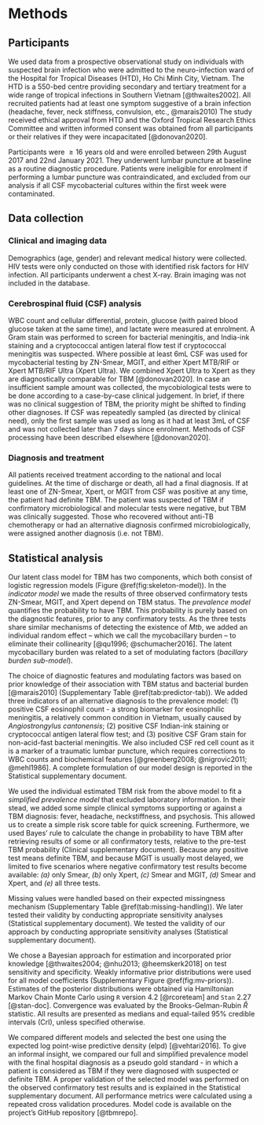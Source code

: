 # Methods

## Participants

We used data from a prospective observational study on individuals with suspected brain infection who were admitted to the neuro-infection ward of the Hospital for Tropical Diseases (HTD), Ho Chi Minh City, Vietnam. The HTD is a 550-bed centre providing secondary and tertiary treatment for a wide range of tropical infections in Southern Vietnam [@thwaites2002]. All recruited patients had at least one symptom suggestive of a brain infection (headache, fever, neck stiffness, convulsion, etc., @marais2010)  The study received ethical approval from HTD and the Oxford Tropical Research Ethics Committee and written informed consent was obtained from all participants or their relatives if they were incapacitated [@donovan2020]. 

Participants were $\geq 16$ years old and were enrolled between 29th August 2017 and 22nd January 2021. They underwent lumbar puncture at baseline as a routine diagnostic procedure. Patients were ineligible for enrolment if performing a lumbar puncture was contraindicated, and excluded from our analysis if all CSF mycobacterial cultures within the first week were contaminated.

## Data collection

### Clinical and imaging data

Demographics (age, gender) and relevant medical history were collected. HIV tests were only conducted on those with identified risk factors for HIV infection. All participants underwent a chest X-ray. Brain imaging was not included in the database.

### Cerebrospinal fluid (CSF) analysis

WBC count and cellular differential, protein, glucose (with paired blood glucose taken at the same time), and lactate were measured at enrolment. A Gram stain was performed to screen for bacterial meningitis, and India-ink staining and a cryptococcal antigen lateral flow test if cryptococcal meningitis was suspected. Where possible at least 6mL CSF was used for mycobacterial testing by ZN-Smear, MGIT, and either Xpert MTB/RIF or Xpert MTB/RIF Ultra (Xpert Ultra). We combined Xpert Ultra to Xpert as they are diagnostically comparable for TBM [@donovan2020]. In case an insufficient sample amount was collected, the mycobiological tests were to be done according to a case-by-case clinical judgement. In brief, if there was no clinical suggestion of TBM, the priority might be shifted to finding other diagnoses. If CSF was repeatedly sampled (as directed by clinical need), only the first sample was used as long as it had at least 3mL of CSF and was not collected later than 7 days since enrolment. Methods of CSF processing have been described elsewhere [@donovan2020].

### Diagnosis and treatment

All patients received treatment according to the national and local guidelines. At the time of discharge or death, all had a final diagnosis. If at least one of ZN-Smear, Xpert, or MGIT from CSF was positive at any time, the patient had definite TBM. The patient was suspected of TBM if confirmatory microbiological and molecular tests were negative, but TBM was clinically suggested. Those who recovered without anti-TB chemotherapy or had an alternative diagnosis confirmed microbiologically, were assigned another diagnosis (i.e. not TBM).

## Statistical analysis {#stats-analysis}

Our latent class model for TBM has two components, which both consist of logistic regression models (Figure \@ref(fig:skeleton-model)). In the *indicator model* we made the results of three observed confirmatory tests ZN-Smear, MGIT, and Xpert depend on TBM status. The *prevalence model* quantifies the probability to have TBM. This probability is purely based on the diagnostic features, prior to any confirmatory tests. As the three tests share similar mechanisms of detecting the existence of *Mtb*, we added an individual random effect -- which we call the mycobacillary burden -- to eliminate their collinearity [@qu1996; @schumacher2016]. The latent mycobacillary burden was related to a set of modulating factors (*bacillary burden sub-model*). 

The choice of diagnostic features and modulating factors was based on prior knowledge of their association with TBM status and bacterial burden [@marais2010] (Supplementary Table \@ref(tab:predictor-tab)). We added three indicators of an alternative diagnosis to the prevalence model: (1) positive CSF eosinophil count - a strong biomarker for eosinophilic meningitis, a relatively common condition in Vietnam, usually caused by *Angiostrongylus cantonensis*; (2) positive CSF Indian-ink staining or cryptococcal antigen lateral flow test; and (3) positive CSF Gram stain for non-acid-fast bacterial meningitis. We also included CSF red cell count as it is a marker of a traumatic lumbar puncture, which requires corrections to WBC counts and biochemical features [@greenberg2008; @nigrovic2011; @mehl1986]. A complete formulation of our model design is reported in the Statistical supplementary document.

We used the individual estimated TBM risk from the above model to fit a *simplified prevalence model* that excluded laboratory information. In their stead, we added some simple clinical symptoms supporting or against a TBM diagnosis: fever, headache, neckstiffness, and psychosis. This allowed us to create a simple risk score table for quick screening. Furthermore, we used Bayes' rule to calculate the change in probability to have TBM after retrieving results of some or all confirmatory tests, relative to the pre-test TBM probability (Clinical supplementary document). Because any positive test means definite TBM, and because MGIT is usually most delayed, we limited to five scenarios where negative confirmatory test results become available: _(a)_ only Smear, _(b)_ only Xpert, _(c)_ Smear and MGIT, _(d)_ Smear and Xpert, and _(e)_ all three tests.

Missing values were handled based on their expected missingness mechanism (Supplementary Table \@ref(tab:missing-handling)). We later tested their validity by conducting appropriate sensitivity analyses (Statistical supplementary document). We tested the validity of our approach by conducting appropriate sensitivity analyses (Statistical supplementary document). 

We chose a Bayesian approach for estimation and incorporated prior knowledge [@thwaites2004; @nhu2013; @heemskerk2018] on test sensitivity and specificity. Weakly informative prior distributions were used for all model coefficients (Supplementary Figure \@ref(fig:mv-priors)). Estimates of the posterior distributions were obtained via Hamiltonian Markov Chain Monte Carlo using `R` version 4.2 [@rcoreteam] and `Stan` 2.27 [@stan-doc]. Convergence was evaluated by the Brooks-Gelman-Rubin $\hat{R}$ statistic. All results are presented as medians and equal-tailed 95% credible intervals (CrI), unless specified otherwise. 

We compared different models and selected the best one using the expected log point-wise predictive density (elpd) [@vehtari2016]. To give an informal insight, we compared our full and simplified prevalence model with the final hospital diagnosis as a pseudo gold standard - in which a patient is considered as TBM if they were diagnosed with suspected or definite TBM. A proper validation of the selected model was performed on the observed confirmatory test results and is explained in the Statistical supplementary document. All performance metrics were calculated using a repeated cross validation procedures. Model code is available on the project's GitHub repository [@tbmrepo].